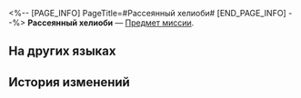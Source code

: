 <%-- [PAGE_INFO]
PageTitle=#Рассеянный хелиоби#
[END_PAGE_INFO] --%>
{{Предмет Инфобокс
|id          = 140383
|Изображение = Предмет Рассеянный хелиоби.png
|Тип         = Предмет миссии
|Инвентарь   = 
|Редкость    = 1
|Эффект      = 
|Описание    = Кажется, это разбросанные осколки хелиоби Циррус.
}}
{{Описание|''- Вероятно, могущественные хелиоби могут поглощать слабых, сливаясь в одно целое.''<br />''- Однако же перед лицом внешних сил это равновесие хрупко.''}}
'''Рассеянный хелиоби''' — [[Предмет миссии]].

==На других языках==
{{На других языках
|en   = Dispersed Heliobi
|zhs  = 逸散岁阳
|zht  = 逸散歲陽
|ja   = 逃げた歳陽
|ko   = 흩어진 세양
|es   = Heliobus dispersos
|fr   = Héliobes dispersés
|ru   = Рассеянный хелиоби
|th   = Heliobi ที่กระจัดกระจาย
|vi   = Tuế Dương Tẩu Tán
|de   = Verstreuter Heliobus
|id   = Pecahan Heliobus
|pt   = Heliobi Dispersos
}}

==История изменений==
{{История изменений|3.5}}
